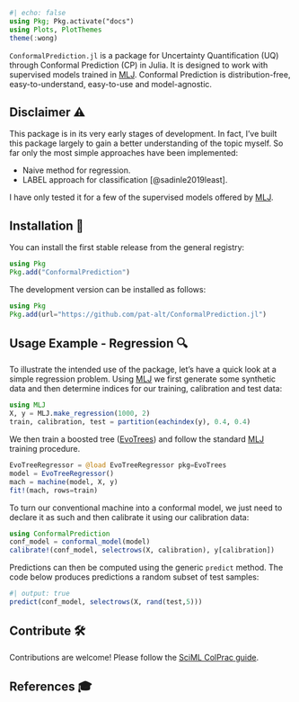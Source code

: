 ```julia
#| echo: false
using Pkg; Pkg.activate("docs")
using Plots, PlotThemes
theme(:wong)
```

`ConformalPrediction.jl` is a package for Uncertainty Quantification (UQ) through Conformal Prediction (CP) in Julia. It is designed to work with supervised models trained in [MLJ](https://alan-turing-institute.github.io/MLJ.jl/dev/). Conformal Prediction is distribution-free, easy-to-understand, easy-to-use and model-agnostic. 

## Disclaimer ⚠️

This package is in its very early stages of development. In fact, I've built this package largely to gain a better understanding of the topic myself. So far only the most simple approaches have been implemented:

- Naive method for regression.
- LABEL approach for classification [@sadinle2019least].

I have only tested it for a few of the supervised models offered by [MLJ](https://alan-turing-institute.github.io/MLJ.jl/dev/).

## Installation 🚩

You can install the first stable release from the general registry:

```julia
using Pkg
Pkg.add("ConformalPrediction")
```

The development version can be installed as follows:

```julia
using Pkg
Pkg.add(url="https://github.com/pat-alt/ConformalPrediction.jl")
```

## Usage Example - Regression 🔍

To illustrate the intended use of the package, let's have a quick look at a simple regression problem. Using [MLJ](https://alan-turing-institute.github.io/MLJ.jl/dev/) we first generate some synthetic data and then determine indices for our training, calibration and test data:

```julia
using MLJ
X, y = MLJ.make_regression(1000, 2)
train, calibration, test = partition(eachindex(y), 0.4, 0.4)
```

We then train a boosted tree ([EvoTrees](https://github.com/Evovest/EvoTrees.jl)) and follow the standard [MLJ](https://alan-turing-institute.github.io/MLJ.jl/dev/) training procedure.

```julia
EvoTreeRegressor = @load EvoTreeRegressor pkg=EvoTrees
model = EvoTreeRegressor() 
mach = machine(model, X, y)
fit!(mach, rows=train)
```

To turn our conventional machine into a conformal model, we just need to declare it as such and then calibrate it using our calibration data:

```julia
using ConformalPrediction
conf_model = conformal_model(model)
calibrate!(conf_model, selectrows(X, calibration), y[calibration])
```

Predictions can then be computed using the generic `predict` method. The code below produces predictions a random subset of test samples:

```julia
#| output: true
predict(conf_model, selectrows(X, rand(test,5)))
```

## Contribute 🛠

Contributions are welcome! Please follow the [SciML ColPrac guide](https://github.com/SciML/ColPrac).

## References 🎓









